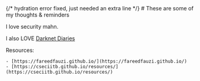 
<Navbar />
{/* hydration error fixed, just needed an extra line */}
# These are some of my thoughts & reminders<br />    

I love security mahn.

I also LOVE [Darknet Diaries](https://open.spotify.com/show/4XPl3uEEL9hvqMkoZrzbx5?si=f750111d9a484514)


Resources:

    - [https://fareedfauzi.github.io/](https://fareedfauzi.github.io/)
    - [https://cseciitb.github.io/resources/](https://cseciitb.github.io/resources/)
